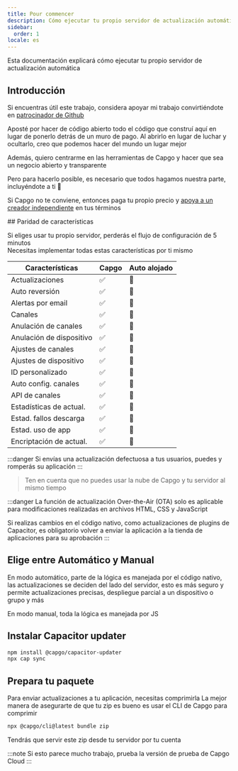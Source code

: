 ```yaml
---
title: Pour commencer
description: Cómo ejecutar tu propio servidor de actualización automática
sidebar:
  order: 1
locale: es
---
```



Esta documentación explicará cómo ejecutar tu propio servidor de actualización automática

## Introducción

Si encuentras útil este trabajo, considera apoyar mi trabajo convirtiéndote en [patrocinador de Github](https://githubcom/sponsors/riderx)

Aposté por hacer de código abierto todo el código que construí aquí en lugar de ponerlo detrás de un muro de pago. Al abrirlo en lugar de luchar y ocultarlo, creo que podemos hacer del mundo un lugar mejor

Además, quiero centrarme en las herramientas de Capgo y hacer que sea un negocio abierto y transparente

Pero para hacerlo posible, es necesario que todos hagamos nuestra parte, incluyéndote a ti 🥹

Si Capgo no te conviene, entonces paga tu propio precio y [apoya a un creador independiente](https://githubcom/sponsors/riderx) en tus términos

<LinkCard title="Considera Contribuir" href="/docs/plugin/self-hosted/contributing/"/>
## Paridad de características

Si eliges usar tu propio servidor, perderás el flujo de configuración de 5 minutos\
Necesitas implementar todas estas características por ti mismo

| Características          | Capgo | Auto alojado |
| ------------------------ | ----- | ------------ |
| Actualizaciones         | ✅     | 🚧          |
| Auto reversión          | ✅     | 🚧          |
| Alertas por email       | ✅     | 🚧          |
| Canales                 | ✅     | 🚧          |
| Anulación de canales    | ✅     | 🚧          |
| Anulación de dispositivo| ✅     | 🚧          |
| Ajustes de canales      | ✅     | 🚧          |
| Ajustes de dispositivo  | ✅     | 🚧          |
| ID personalizado        | ✅     | 🚧          |
| Auto config. canales    | ✅     | 🚧          |
| API de canales          | ✅     | 🚧          |
| Estadísticas de actual. | ✅     | 🚧          |
| Estad. fallos descarga  | ✅     | 🚧          |
| Estad. uso de app       | ✅     | 🚧          |
| Encriptación de actual. | ✅     | 🚧          |

:::danger
Si envías una actualización defectuosa a tus usuarios, puedes y romperás su aplicación
:::

> Ten en cuenta que no puedes usar la nube de Capgo y tu servidor al mismo tiempo

:::danger
La función de actualización Over-the-Air (OTA) solo es aplicable para modificaciones realizadas en archivos HTML, CSS y JavaScript

Si realizas cambios en el código nativo, como actualizaciones de plugins de Capacitor, es obligatorio volver a enviar la aplicación a la tienda de aplicaciones para su aprobación
:::

## Elige entre Automático y Manual
En modo automático, parte de la lógica es manejada por el código nativo, las actualizaciones se deciden del lado del servidor, esto es más seguro y permite actualizaciones precisas, despliegue parcial a un dispositivo o grupo y más

En modo manual, toda la lógica es manejada por JS

<LinkCard
	title="Actualización Automática"
	href="/docs/plugin/self-hosted/auto-update/"
/>

<LinkCard
	title="Manual"
	href="/docs/plugin/self-hosted/manual-update/"
/>

## Instalar Capacitor updater

```bash title="Instalar el actualizador de Capacitor"
npm install @capgo/capacitor-updater
npx cap sync
```

## Prepara tu paquete

Para enviar actualizaciones a tu aplicación, necesitas comprimirla
La mejor manera de asegurarte de que tu zip es bueno es usar el CLI de Capgo para comprimir
```bash title="Crear un paquete con tus archivos para servir desde tu servidor"
npx @capgo/cli@latest bundle zip
```

Tendrás que servir este zip desde tu servidor por tu cuenta

<LinkCard
	title="Actualización Automática"
	href="/docs/plugin/self-hosted/auto-update/"
/>

<LinkCard
	title="Manual"
	href="/docs/plugin/self-hosted/manual-update/"
/>

:::note
Si esto parece mucho trabajo, prueba la versión de prueba de Capgo Cloud
:::